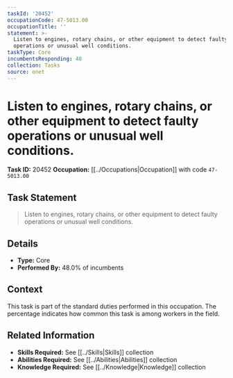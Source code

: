 ```yaml
---
taskId: '20452'
occupationCode: 47-5013.00
occupationTitle: ''
statement: >-
  Listen to engines, rotary chains, or other equipment to detect faulty
  operations or unusual well conditions.
taskType: Core
incumbentsResponding: 48
collection: Tasks
source: onet
---
```

# Listen to engines, rotary chains, or other equipment to detect faulty operations or unusual well conditions.

**Task ID:** 20452
**Occupation:** [[../Occupations|Occupation]] with code `47-5013.00`

## Task Statement

> Listen to engines, rotary chains, or other equipment to detect faulty operations or unusual well conditions.

## Details

- **Type:** Core
- **Performed By:** 48.0% of incumbents

## Context

This task is part of the standard duties performed in this occupation. The percentage indicates how common this task is among workers in the field.

## Related Information

- **Skills Required:** See [[../Skills|Skills]] collection
- **Abilities Required:** See [[../Abilities|Abilities]] collection
- **Knowledge Required:** See [[../Knowledge|Knowledge]] collection
